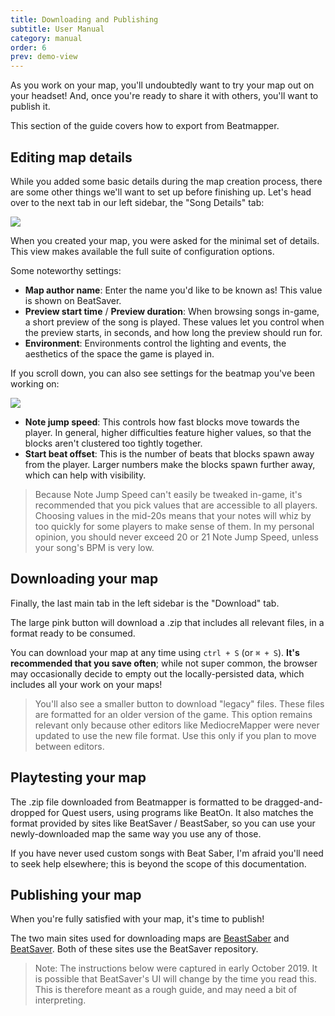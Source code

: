 ```yaml
---
title: Downloading and Publishing
subtitle: User Manual
category: manual
order: 6
prev: demo-view
---
```


As you work on your map, you'll undoubtedly want to try your map out on your headset! And, once you're ready to share it with others, you'll want to publish it.

This section of the guide covers how to export from Beatmapper.

## Editing map details

While you added some basic details during the map creation process, there are some other things we'll want to set up before finishing up. Let's head over to the next tab in our left sidebar, the "Song Details" tab:

![](./images/song-details-view.png)

When you created your map, you were asked for the minimal set of details. This view makes available the full suite of configuration options.

Some noteworthy settings:

- **Map author name**: Enter the name you'd like to be known as! This value is shown on BeatSaver.
- **Preview start time** / **Preview duration**: When browsing songs in-game, a short preview of the song is played. These values let you control when the preview starts, in seconds, and how long the preview should run for.
- **Environment**: Environments control the lighting and events, the aesthetics of the space the game is played in.

If you scroll down, you can also see settings for the beatmap you've been working on:

![](./images/edit-beatmaps.png)

- **Note jump speed**: This controls how fast blocks move towards the player. In general, higher difficulties feature higher values, so that the blocks aren't clustered too tightly together.
- **Start beat offset**: This is the number of beats that blocks spawn away from the player. Larger numbers make the blocks spawn further away, which can help with visibility.

> Because Note Jump Speed can't easily be tweaked in-game, it's recommended that you pick values that are accessible to all players. Choosing values in the mid-20s means that your notes will whiz by too quickly for some players to make sense of them. In my personal opinion, you should never exceed 20 or 21 Note Jump Speed, unless your song's BPM is very low.

## Downloading your map

Finally, the last main tab in the left sidebar is the "Download" tab.

The large pink button will download a .zip that includes all relevant files, in a format ready to be consumed.

You can download your map at any time using `ctrl + S` (or `⌘ + S`). **It's recommended that you save often**; while not super common, the browser may occasionally decide to empty out the locally-persisted data, which includes all your work on your maps!

> You'll also see a smaller button to download "legacy" files. These files are formatted for an older version of the game. This option remains relevant only because other editors like MediocreMapper were never updated to use the new file format. Use this only if you plan to move between editors.

## Playtesting your map

The .zip file downloaded from Beatmapper is formatted to be dragged-and-dropped for Quest users, using programs like BeatOn. It also matches the format provided by sites like BeatSaver / BeastSaber, so you can use your newly-downloaded map the same way you use any of those.

If you have never used custom songs with Beat Saber, I'm afraid you'll need to seek help elsewhere; this is beyond the scope of this documentation.

## Publishing your map

When you're fully satisfied with your map, it's time to publish!

The two main sites used for downloading maps are [BeastSaber](http://bsaber.com) and [BeatSaver](http://beatsaver.com). Both of these sites use the BeatSaver repository.

> Note: The instructions below were captured in early October 2019. It is possible that BeatSaver's UI will change by the time you read this. This is therefore meant as a rough guide, and may need a bit of interpreting.
